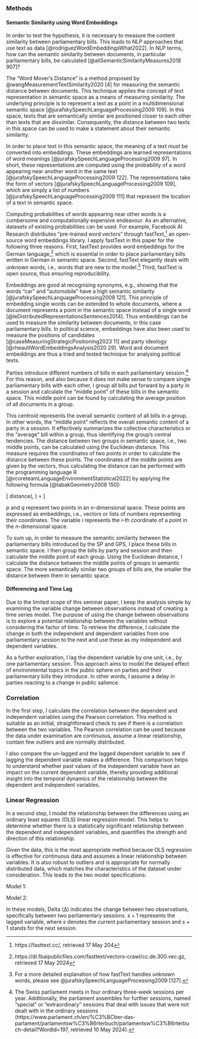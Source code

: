 ### Methods

#### Semantic Similarity using Word Embeddings
In order to test the hypothesis, it is necessary to measure the content similarity between parliamentary bills. This leads to NLP approaches that use text as data [@rodriguezWordEmbeddingsWhat2022]. In NLP terms, how can the semantic similarity between documents, in particular parliamentary bills, be calculated [@aliSemanticSimilarityMeasures2018 907]?

The “Word Mover's Distance” is a method proposed by @wangMeasurementTextSimilarity2020 [4] for measuring the semantic distance between documents. This technique applies the concept of text representation in semantic space as a means of measuring similarity. The underlying principle is to represent a text as a point in a multidimensional semantic space [@jurafskySpeechLanguageProcessing2009 109]. In this space, texts that are semantically similar are positioned closer to each other than texts that are dissimilar. Consequently, the distance between two texts in this space can be used to make a statement about their semantic similarity.

In order to place text in this semantic space, the meaning of a text must be converted into embeddings. These embeddings are learned representations of word meanings [@jurafskySpeechLanguageProcessing2009 97]. In short, these representations are computed using the probability of a word appearing near another word in the same text [@jurafskySpeechLanguageProcessing2009 122]. The representations take the form of vectors [@jurafskySpeechLanguageProcessing2009 109], which are simply a list of numbers [@jurafskySpeechLanguageProcessing2009 111] that represent the location of a text in semantic space.

Computing probabilities of words appearing near other words is a cumbersome and computationally expensive endeavour. As an alternative, datasets of existing probabilities can be used. For example, Facebook AI Research distributes “pre-trained word vectors” through fastText,^[https://fasttext.cc/, retrieved 17 May 204] an open-source word embeddings library. I apply fastText in this paper for the following three reasons. First, fastText provides word embeddings for the German language,^[https://dl.fbaipublicfiles.com/fasttext/vectors-crawl/cc.de.300.vec.gz, retrieved 17 May 2024] which is essential in order to place parliamentary bills written in German in semantic space. Second, fastText elegantly deals with unknown words, i.e., words that are new to the model.^[For a more detailed explanation of how fastText handles unknown words, please see @jurafskySpeechLanguageProcessing2009 [127].] Third, fastText is open source, thus ensuring reproducibility.

Embeddings are good at recognising synonyms, e.g., showing that the words “car” and “automobile” have a high semantic similarity [@jurafskySpeechLanguageProcessing2009 121]. This principle of embedding single words can be extended to whole documents, where a document represents a point in the semantic space instead of a single word [@leDistributedRepresentationsSentences2014]. Thus embeddings can be used to measure the similarity between documents, in this case parliamentary bills. In political science, embeddings have also been used to measure the positions of candidates [@caseMeasuringStrategicPositioning2023 11] and party ideology [@rheaultWordEmbeddingsAnalysis2020 29]. Word and document embeddings are thus a tried and tested technique for analysing political texts. 

Parties introduce different numbers of bills in each parliamentary session.^[The Swiss parliament meets in four ordinary three-week sessions per year. Additionally, the parliament assembles for further sessions, named “special” or “extraordinary” sessions that deal with issues that were not dealt with in the ordinary sessions (https://www.parlament.ch/en/%C3%BCber-das-parlament/parlamentsw%C3%B6rterbuch/parlamentsw%C3%B6rterbuch-detail?WordId=197, retrieved 10 May 2024).] For this reason, and also because it does not make sense to compare single parliamentary bills with each other, I group all bills put forward by a party in a session and calculate the “middle point” of these bills in the semantic space. This middle point can be found by calculating the average position of all documents in a group.

This centroid represents the overall semantic content of all bills in a group. In other words, the “middle point” reflects the overall semantic content of a party in a session. It effectively summarizes the collective characteristics or the “average” bill within a group, thus identifying the group’s central tendencies. The distance between two groups in semantic space, i.e., two middle points, can be calculated using the Euclidean distance. This measure requires the coordinates of two points in order to calculate the distance between these points. The coordinates of the middle points are given by the vectors, thus calculating the distance can be performed with the programming language R [@rcoreteamLanguageEnvironmentStatistical2022] by applying the following formula [@tabakGeometry2008 150]:

\[
distance(\mathbf{p}, \mathbf{q}) = \sqrt{\sum_{i=1}^{n} (p_i - q_i)^2}
\]

$p$ and $q$ represent two points in an $n$-dimensional space. These points are expressed as embeddings, i.e., vectors or lists of numbers representing their coordinates. The variable $i$ represents the $i$-th coordinate of a point in the $n$-dimensional space.

To sum up, in order to measure the semantic similarity between the parliamentary bills introduced by the SP and GPS, I place these bills in semantic space. I then group the bills by party and session and then calculate the middle point of each group. Using the Euclidean distance, I calculate the distance between the middle points of groups in semantic space. The more semantically similar two groups of bills are, the smaller the distance between them in semantic space.

#### Differencing and Time Lag
Due to the limited scope of this seminar paper, I keep the analysis simple by examining the variable change between observations instead of creating a time series model. The purpose of using the change between observations is to explore a potential relationship between the variables without considering the factor of time. To retrieve the difference, I calculate the change in both the independent and dependent variables from one parliamentary session to the next and use these as my independent and dependent variables.

As a further exploration, I lag the dependent variable by one unit, i.e., by one parliamentary session. This approach aims to model the delayed effect of environmental topics in the public sphere on parties and their parliamentary bills they introduce. In other words, I assume a delay in parties reacting to a change in public salience.

### Correlation
In the first step, I calculate the correlation between the dependent and independent variables using the Pearson correlation. This method is suitable as an initial, straightforward check to see if there is a correlation between the two variables. The Pearson correlation can be used because the data under examination are continuous, assume a linear relationship, contain few outliers and are normally distributed.

I also compare the un-lagged and the lagged dependent variable to see if lagging the dependent variable makes a difference. This comparison helps to understand whether past values of the independent variable have an impact on the current dependent variable, thereby providing additional insight into the temporal dynamics of the relationship between the dependent and independent variables.

### Linear Regression
In a second step, I model the relationship between the differences using an ordinary least squares (OLS) linear regression model. This helps to determine whether there is a statistically significant relationship between the dependent and independent variables, and quantifies the strength and direction of this relationship.

Given the data, this is the most appropriate method because OLS regression is effective for continuous data and assumes a linear relationship between variables. It is also robust to outliers and is appropriate for normally distributed data, which matches the characteristics of the dataset under consideration. This leads to the two model specifications:

Model 1:
\begin{equation*}
\begin{aligned}
\Delta \; Euclidean \; Distance = \beta_0 \; + \; \beta_1 \; \Delta \; Search \; Term \; Popularity \; + \; \epsilon
\end{aligned}
\end{equation*}

Model 2:
\begin{equation*}
\begin{aligned}
\Delta \; Euclidean \; Distance_{s+1} = \beta_0 \; + \; \beta_1 \; \Delta \; Search \; Term \; Popularity_{s} \; + \; \epsilon
\end{aligned}
\end{equation*}

In these models, Delta (Δ) indicates the change between two observations, specifically between two parliamentary sessions. $s+1$ represents the lagged variable, where $s$ denotes the current parliamentary session and $s+1$ stands for the next session.
